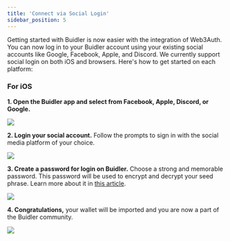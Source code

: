 ```yaml
---
title: 'Connect via Social Login'
sidebar_position: 5
---
```



Getting started with Buidler is now easier with the integration of Web3Auth. You can now log in to your Buidler account using your existing social accounts like Google, Facebook, Apple, and Discord.
We currently support social login on both iOS and browsers. Here's how to get started on each platform:

### For iOS

**1. Open the Buidler app and select from Facebook, Apple, Discord, or Google.**

<div class="mobile-screenshot">

![](../../static/img/using-buidler/connect-socials/login-mobile.png)

</div>


**2. Login your social account.** Follow the prompts to sign in with the social media platform of your choice.

![](../../static/img/using-buidler/connect-socials/login-discord-mobile.png)

    
**3. Create a password for login on Buidler.** Choose a strong and memorable password. This password will be used to encrypt and decrypt your seed phrase. Learn more about it in [this article](https://docs.buidler.app/docs/blog/how-buidler-store-your-password).    

<div class="mobile-screenshot">

![](../../static/img/using-buidler/connect-socials/login-create-password-mobile.png)

</div>

**4. Congratulations,** your wallet will be imported and you are now a part of the Buidler community.

<div class="mobile-screenshot">

![](../../static/img/using-buidler/connect-socials/login-social-success-mobile.png)

</div>
